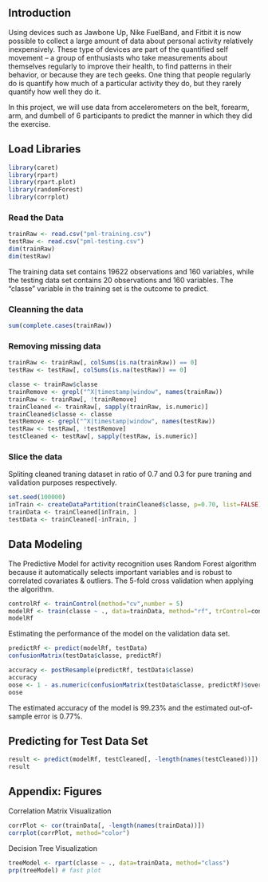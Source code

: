 ## Introduction  
Using devices such as Jawbone Up, Nike FuelBand, and Fitbit it is now possible to collect a large amount of data about personal activity relatively inexpensively. These type of devices are part of the quantified self movement – a group of enthusiasts who take measurements about themselves regularly to improve their health, to find patterns in their behavior, or because they are tech geeks. One thing that people regularly do is quantify how much of a particular activity they do, but they rarely quantify how well they do it.  

In this project, we will use data from accelerometers on the belt, forearm, arm, and dumbell of 6 participants to predict the manner in which they did the exercise.  

## Load Libraries 
```r
library(caret)
library(rpart)
library(rpart.plot)
library(randomForest)
library(corrplot)
```

### Read the Data
```r
trainRaw <- read.csv("pml-training.csv")
testRaw <- read.csv("pml-testing.csv")
dim(trainRaw)
dim(testRaw)
```
The training data set contains 19622 observations and 160 variables, while the testing data set contains 20 observations and 160 variables. The "classe" variable in the training set is the outcome to predict. 

### Cleanning the data
```r
sum(complete.cases(trainRaw))
```

### Removing missing data
```r
trainRaw <- trainRaw[, colSums(is.na(trainRaw)) == 0] 
testRaw <- testRaw[, colSums(is.na(testRaw)) == 0] 
```
  
```r
classe <- trainRaw$classe
trainRemove <- grepl("^X|timestamp|window", names(trainRaw))
trainRaw <- trainRaw[, !trainRemove]
trainCleaned <- trainRaw[, sapply(trainRaw, is.numeric)]
trainCleaned$classe <- classe
testRemove <- grepl("^X|timestamp|window", names(testRaw))
testRaw <- testRaw[, !testRemove]
testCleaned <- testRaw[, sapply(testRaw, is.numeric)]
```

### Slice the data
Spliting cleaned traning dataset in ratio of 0.7 and 0.3 for pure traning and validation purposes respectively.  
```r
set.seed(100000) 
inTrain <- createDataPartition(trainCleaned$classe, p=0.70, list=FALSE)
trainData <- trainCleaned[inTrain, ]
testData <- trainCleaned[-inTrain, ]
```

## Data Modeling
The Predictive Model for activity recognition uses Random Forest algorithm because it automatically selects important variables and is robust to correlated covariates & outliers. The 5-fold cross validation when applying the algorithm.  
```r
controlRf <- trainControl(method="cv",number = 5)
modelRf <- train(classe ~ ., data=trainData, method="rf", trControl=controlRf, ntree=250)
modelRf
```
Estimating the performance of the model on the validation data set.  
```r
predictRf <- predict(modelRf, testData)
confusionMatrix(testData$classe, predictRf)
```
```r
accuracy <- postResample(predictRf, testData$classe)
accuracy
oose <- 1 - as.numeric(confusionMatrix(testData$classe, predictRf)$overall[1])
oose
```
The estimated accuracy of the model is 99.23% and the estimated out-of-sample error is 0.77%.

## Predicting for Test Data Set
```r
result <- predict(modelRf, testCleaned[, -length(names(testCleaned))])
result
```  


## Appendix: Figures

Correlation Matrix Visualization  
```r
corrPlot <- cor(trainData[, -length(names(trainData))])
corrplot(corrPlot, method="color")
```

Decision Tree Visualization
```r
treeModel <- rpart(classe ~ ., data=trainData, method="class")
prp(treeModel) # fast plot
```
